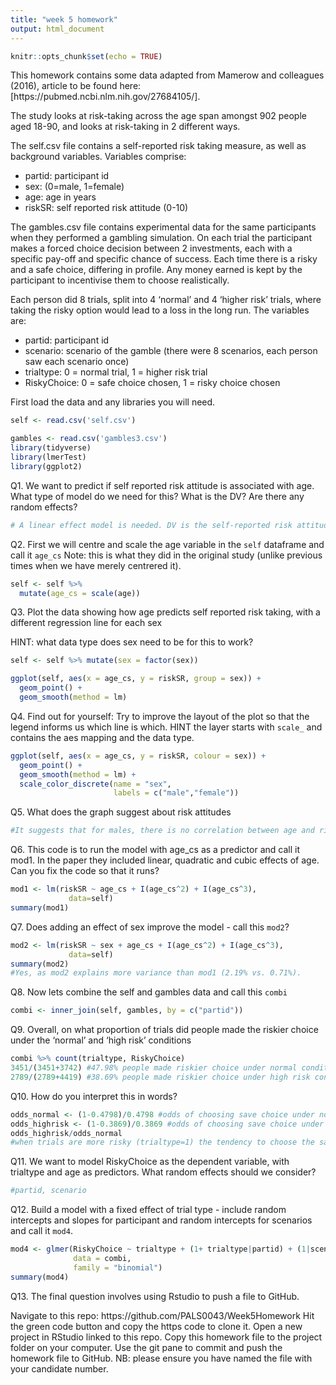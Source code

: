 ```yaml
---
title: "week 5 homework"
output: html_document
---
```


```r
knitr::opts_chunk$set(echo = TRUE)
```

This homework contains some data adapted from Mamerow and colleagues (2016), article to be found here:[https://pubmed.ncbi.nlm.nih.gov/27684105/]. 

The study looks at risk-taking across the age span amongst 902 people aged 18-90, and looks at risk-taking in 2 different ways.

The self.csv file contains a self-reported risk taking measure, as well as background variables. Variables comprise:

* partid: participant id
* sex: (0=male, 1=female)
* age: age in years
* riskSR: self reported risk attitude  (0-10)

The gambles.csv file contains experimental data for the same participants when they performed a gambling simulation. On each trial the participant makes a forced choice decision between 2 investments, each with a specific pay-off and specific chance of success. Each time there is a risky and a safe choice, differing in profile. Any money earned is kept by the participant to incentivise them to choose realistically.

Each person did 8 trials, split into 4 'normal' and 4 'higher risk' trials, where taking the risky option would lead to a loss in the long run. The variables are:

* partid: participant id
* scenario: scenario of the gamble (there were 8 scenarios, each person saw each scenario once)
* trialtype: 0 = normal trial, 1 = higher risk trial
* RiskyChoice: 0 = safe choice chosen, 1 = risky choice chosen

First load the data and any libraries you will need.
```r
self <- read.csv('self.csv') 

gambles <- read.csv('gambles3.csv') 
library(tidyverse)
library(lmerTest)
library(ggplot2)
```


Q1. We want to predict if self reported risk attitude is associated with age. What type of model do we need for this? What is the DV? Are there any random effects?
```r
# A linear effect model is needed. DV is the self-reported risk attitude. Random effect is the individual difference (i.e., participant id).
```

Q2. First we will centre and scale the age variable in the `self` dataframe and call it `age_cs` Note: this is what they did in the original study (unlike previous times when we have merely centrered it).
```r
self <- self %>%
  mutate(age_cs = scale(age))
```


Q3. Plot the data showing how age predicts self reported risk taking, with a different regression line for each sex

HINT: what data type does sex need to be for this to work?
```r
self <- self %>% mutate(sex = factor(sex))

ggplot(self, aes(x = age_cs, y = riskSR, group = sex)) +
  geom_point() +
  geom_smooth(method = lm)
```

Q4. Find out for yourself: Try to improve the layout of the plot so that the legend informs us which line is which. HINT the layer starts with `scale_` and contains the aes mapping and the data type.

```r
ggplot(self, aes(x = age_cs, y = riskSR, colour = sex)) +
  geom_point() +
  geom_smooth(method = lm) +
  scale_color_discrete(name = "sex",
                       labels = c("male","female"))
```

Q5. What does the graph suggest about risk attitudes
```r
#It suggests that for males, there is no correlation between age and risk attitudes; for females, there is a weak, negative correlation between age and risk attitudes.
```


Q6. This code is to run the model with age_cs as a predictor and call it mod1. In the paper they included linear, quadratic and cubic effects of age.
Can you fix the code so that it runs?
```r
mod1 <- lm(riskSR ~ age_cs + I(age_cs^2) + I(age_cs^3), 
             data=self)
summary(mod1)
```

Q7. Does adding an effect of sex improve the model - call this `mod2`? 
```r
mod2 <- lm(riskSR ~ sex + age_cs + I(age_cs^2) + I(age_cs^3), 
             data=self)
summary(mod2)
#Yes, as mod2 explains more variance than mod1 (2.19% vs. 0.71%).
```


Q8. Now lets combine the self and gambles data and call this `combi`
```r
combi <- inner_join(self, gambles, by = c("partid"))
```

Q9. Overall, on what proportion of trials did people made the riskier choice under the 'normal' and 'high risk' conditions
```r
combi %>% count(trialtype, RiskyChoice)
3451/(3451+3742) #47.98% people made riskier choice under normal conditions
2789/(2789+4419) #38.69% people made riskier choice under high risk conditions.
```

Q10. How do you interpret this in words?
```r
odds_normal <- (1-0.4798)/0.4798 #odds of choosing save choice under normal condition
odds_highrisk <- (1-0.3869)/0.3869 #odds of choosing save choice under high risk condition
odds_highrisk/odds_normal
#when trials are more risky (trialtype=1) the tendency to choose the safer option increases by 1.46 times.
```

Q11. We want to model RiskyChoice as the dependent variable, with trialtype and age as predictors. What random effects should we consider?
```r
#partid, scenario
```


Q12. Build a model with a fixed effect of trial type - include random intercepts and slopes for participant and random intercepts for scenarios and call it `mod4`. 

```r
mod4 <- glmer(RiskyChoice ~ trialtype + (1+ trialtype|partid) + (1|scenario), 
              data = combi,
              family = "binomial")
summary(mod4)
```

Q13. The final question involves using Rstudio to push a file to GitHub.

Navigate to this repo: https://github.com/PALS0043/Week5Homework
Hit the green code button and copy the https code to clone it.
Open a new project in RStudio linked to this repo.
Copy this homework file to the project folder on your computer.
Use the git pane to commit and push the homework file to GitHub.
NB: please ensure you have named the file with your candidate number.
